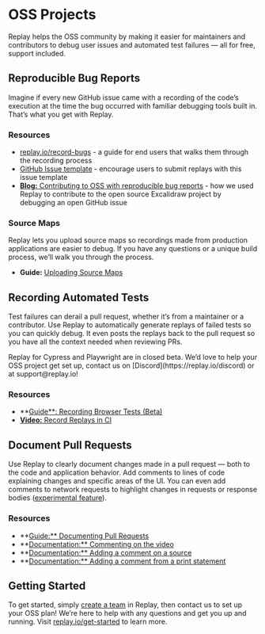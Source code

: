 
# OSS Projects

Replay helps the OSS community by making it easier for maintainers and contributors to debug user issues and automated test failures — all for free, support included.

## Reproducible Bug Reports

Imagine if every new GitHub issue came with a recording of the code’s execution at the time the bug occurred with familiar debugging tools built in. That’s what you get with Replay. 

### Resources

- [replay.io/record-bugs](http://replay.io/record-bugs) - a guide for end users that walks them through the recording process
- [GitHub Issue template](https://github.com/replayio/devtools/blob/master/.github/ISSUE_TEMPLATE/bug_report.md) - encourage users to submit replays with this issue template
- [**Blog:** Contributing to OSS with reproducible bug reports](https://medium.com/replay-io/contributing-to-oss-with-reproducible-bug-reports-7fd4b22130b1) - how we used Replay to contribute to the open source Excalidraw project by debugging an open GitHub issue

### Source Maps

Replay lets you upload source maps so recordings made from production applications are easier to debug. If you have any questions or a unique build process, we’ll walk you through the process.

- **Guide:** [Uploading Source Maps](https://www.notion.so/Uploading-Source-Maps-1923e679c1e4411db1bda29536eb1e31?pvs=21)

## Recording Automated Tests

Test failures can derail a pull request, whether it’s from a maintainer or a contributor. Use Replay to automatically generate replays of failed tests so you can quickly debug. It even posts the replays back to the pull request so you have all the context needed when reviewing PRs.

<Callout type="info" emoji="👉">
Replay for Cypress and Playwright are in closed beta. We’d love to help your OSS project get set up, contact us on [Discord](https://replay.io/discord) or at support@replay.io!

</Callout>

### Resources

- **[Guide**: Recording Browser Tests (Beta)](https://www.notion.so/Test-Suites-5bf7d91b65cd46deab1867b07bd12bdf?pvs=21)
- [**Video:** Record Replays in CI](https://www.twitch.tv/videos/1447996415)

## Document Pull Requests

Use Replay to clearly document changes made in a pull request — both to the code and application behavior. Add comments to lines of code explaining changes and specific areas of the UI. You can even add comments to network requests to highlight changes in requests or response bodies ([experimental feature](https://docs.replay.io/docs/experimental-features-2a2f9505a8714ade8b7de92df9cf56d3)).

### Resources

- **[Guide:** Documenting Pull Requests](/learn-more/workflows/documenting-pull-requests)
- **[Documentation:** Commenting on the video](https://docs.replay.io/docs/viewer-26591deb256c473a946d0f64abb67859#fab6543bacc94ce186afa0ca0bd3575a)
- **[Documentation:** Adding a comment on a source](https://docs.replay.io/docs/search-4bd72377ac3d498d96bb7bcb33722a75#439a427abffd46c6aae7b5e12ce8805b)
- **[Documentation:** Adding a comment from a print statement](https://docs.replay.io/docs/print-statements-1dcf7c3a8414423aab122ea7c4a41661#8767e5697b7044288655b5a10104a438)

## Getting Started

To get started, simply [create a team](https://www.notion.so/Setting-up-a-team-f5bd9ee853814d6f84e23fb535066199?pvs=21) in Replay, then contact us to set up your OSS plan! We’re here to help with any questions and get you up and running. Visit [replay.io/get-started](http://replay.io/get-started) to learn more.